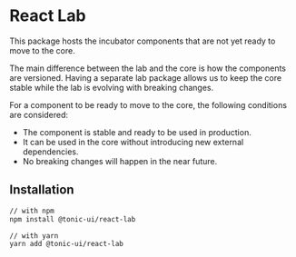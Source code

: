 # React Lab

This package hosts the incubator components that are not yet ready to move to the core.

The main difference between the lab and the core is how the components are versioned. Having a separate lab package allows us to keep the core stable while the lab is evolving with breaking changes.

For a component to be ready to move to the core, the following conditions are considered:

* The component is stable and ready to be used in production.
* It can be used in the core without introducing new external dependencies.
* No breaking changes will happen in the near future.

## Installation

```bash
// with npm
npm install @tonic-ui/react-lab

// with yarn
yarn add @tonic-ui/react-lab
```
